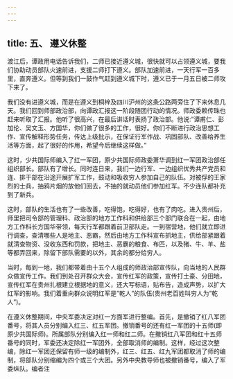 ```yaml
---
---
---
```

title: 五、 遵义休整
---



渡江后，谭政用电话告诉我们，二师已接近遵义城，很快就可以占领遵义城，要我们协助动员部队火速前进，支援二师打下遵义。部队加速前进，一天行军一百多里，直奔遵义。但等到我们一鼓作气赶到遵义城下时，遵义已于一月五日被二师攻下来了。

我们没有进遵义城，而是在遵义到桐梓及四川沪州的这条公路两旁住了下来休息几天。我们回到师部政治部，向谭政汇报这一阶段随团行动的情况。师政委赖传珠也赶来听取了汇报。他听了很高兴，在最后讲话时表扬了政治部。他说:”谭甫仁、彭加伦、吴文玉、方国华，你们做了很多的工作，很好。你们不断进行政治思想工作、宣传解释形势任务，传达上级批示，在保证行军作战、巩固部队、改善给养生活等方面，起了很好的作用，希望今后继续这样做。”

这时，少共国际师编入了红一军团，原少共国际师政委萧华调到红一军团政治部任组织部长。部队有了增长。同时连日来，我们一边行军、一边组织优秀共产党员和连、排干部在沿途开展扩军工作，鼓动和吸收穷人参加自己的队伍。对被俘的王家烈的士兵，抽鸦片烟的放他们回去，不抽的就动员他们参加红军。不少连队都补充到了新兵。

这时，部队的生活也有了一些改善，吃得饱，吃得好，也有了肉吃。进入贵州后，师里把司令部的管理科、政治部的地方工作科和供给部三个部门联合在一起，由地方工作科长方国华带领，每天行军都跟着前卫部队走。一到宿营地，他们就立即进行调查，查清哪些人是地主、恶霸，然后由地方工作科宣布抓地主，供给部紧跟着就清查物资、没收东西和罚款，把地主、恶霸的粮食、布匹，以及猪、牛、羊、盐等都弄回来，除留下部队需要的以外，其余的都分给穷人。

当时，每到一地，我们都带着由十五个人组成的师政治部宣传队，向当地的人民群众做宣传工作。我们到处召开群众大会，宣传红军的政策，宣传打土豪、分田地，宣传红军在贵州扎根建立根据地的意义，还大写标语，贴布告，造成声势，以扩大红军的影响。我们着重向群众说明红军是”乾人”的队伍(贵州老百姓叫穷人为”乾人”)。

在遵义休整期间，中央军委决定对红一方面军进行整编。首先，是撤销了红八军团番号，将其人员分别编入红三、红五军团。撤销番号的还有红一军团的十五师(即原少共国际师)。所属部队分别编入红一师和红二师。在撤销红八军团和红十五师番号的同时，军委还决定除红一军团外，全部取消师的编制。这样，经过这次整编，除红一军团还保留有师一级的编制外，红三、红五、红九军团都取消了师的编制，将部队分别缩编为四个或三个大团。另外中央教导师也被撤销番号，编入了军委纵队。编者注